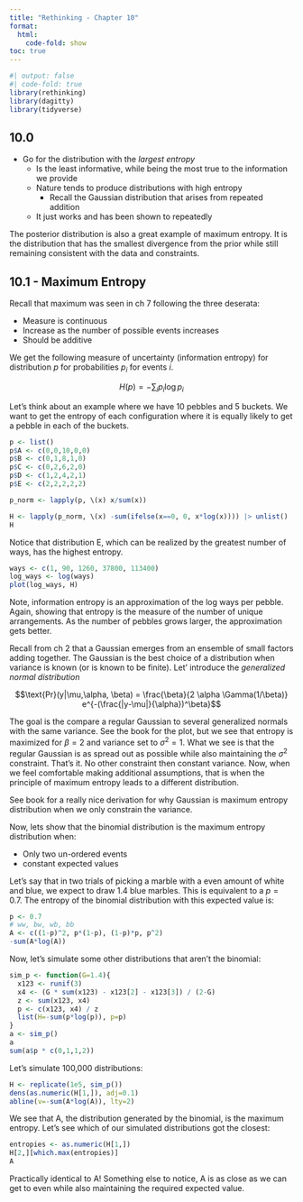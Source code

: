 ```yaml
---
title: "Rethinking - Chapter 10"
format: 
  html:
    code-fold: show
toc: true
---
```

```r
#| output: false
#| code-fold: true
library(rethinking)
library(dagitty)
library(tidyverse)
```

## 10.0

- Go for the distribution with the *largest entropy*
  - Is the least informative, while being the most true to the information we provide
  - Nature tends to produce distributions with high entropy
    - Recall the Gaussian distribution that arises from repeated addition
  - It just works and has been shown to repeatedly 

The posterior distribution is also a great example of maximum entropy. It is the distribution that has the smallest divergence from the prior while still remaining consistent with the data and constraints.


## 10.1 - Maximum Entropy

Recall that maximum was seen in ch 7 following the three deserata:

- Measure is continuous
- Increase as the number of possible events increases
- Should be additive

We get the following measure of uncertainty (information entropy) for distribution $p$ for probabilities $p_i$ for events $i$.

$$H(p) = - \sum_i p_i \log p_i$$

 Let's think about an example where we have 10 pebbles and 5 buckets. We want to get the entropy of each configuration where it is equally likely to get a pebble in each of the buckets.
 
```r
p <- list()
p$A <- c(0,0,10,0,0)
p$B <- c(0,1,8,1,0)
p$C <- c(0,2,6,2,0)
p$D <- c(1,2,4,2,1)
p$E <- c(2,2,2,2,2)

p_norm <- lapply(p, \(x) x/sum(x))

H <- lapply(p_norm, \(x) -sum(ifelse(x==0, 0, x*log(x)))) |> unlist()
H
```
 Notice that distribution E, which can be realized by the greatest number of ways, has the highest entropy.
 
```r
ways <- c(1, 90, 1260, 37800, 113400)
log_ways <- log(ways)
plot(log_ways, H)
```
 
Note, information entropy is an approximation of the log ways per pebble. Again, showing that entropy is the measure of the number of unique arrangements. As the number of pebbles grows larger, the approximation gets better.

Recall from ch 2 that a Gaussian emerges from an ensemble of small factors adding together. The Gaussian is the best choice of a distribution when variance is known (or is known to be finite). Let' introduce the *generalized normal distribution*

$$\text{Pr}(y|\mu,\alpha, \beta) = \frac{\beta}{2 \alpha \Gamma(1/\beta)} e^{-(\frac{|y-\mu|}{\alpha})^\beta}$$

The goal is the compare a regular Gaussian to several generalized normals with the same variance. See the book for the plot, but we see that entropy is maximized for $\beta=2$ and variance set to $\sigma^2=1$. What we see is that the regular Gaussian is as spread out as possible while also maintaining the $\sigma^2$ constraint. That's it. No other constraint then constant variance. Now, when we feel comfortable making additional assumptions, that is when the principle of maximum entropy leads to a different distribution.

See book for a really nice derivation for why Gaussian is maximum entropy distribution when we only constrain the variance.

Now, lets show that the binomial distribution is the maximum entropy distribution when:

- Only two un-ordered events
- constant expected values
 
Let's say that in two trials of picking a marble with a even amount of white and blue, we expect to draw 1.4 blue marbles. This is equivalent to a $p=0.7$. The entropy of the binomial distribution with this expected value is:

```r
p <- 0.7
# ww, bw, wb, bb
A <- c((1-p)^2, p*(1-p), (1-p)*p, p^2)
-sum(A*log(A))
```

Now, let's simulate some other distributions that aren't the binomial:

```r
sim_p <- function(G=1.4){
  x123 <- runif(3)
  x4 <- (G * sum(x123) - x123[2] - x123[3]) / (2-G)
  z <- sum(x123, x4)
  p <- c(x123, x4) / z
  list(H=-sum(p*log(p)), p=p)
}
a <- sim_p()
a
sum(a$p * c(0,1,1,2))
```

Let's simulate 100,000 distributions:

```r
H <- replicate(1e5, sim_p())
dens(as.numeric(H[1,]), adj=0.1)
abline(v=-sum(A*log(A)), lty=2)
```
We see that A, the distribution generated by the binomial, is the maximum entropy. Let's see which of our simulated distributions got the closest:

```r
entropies <- as.numeric(H[1,])
H[2,][which.max(entropies)]
A
```
Practically identical to A! Something else to notice, A is as close as we can get to even while also maintaining the required expected value.

 


